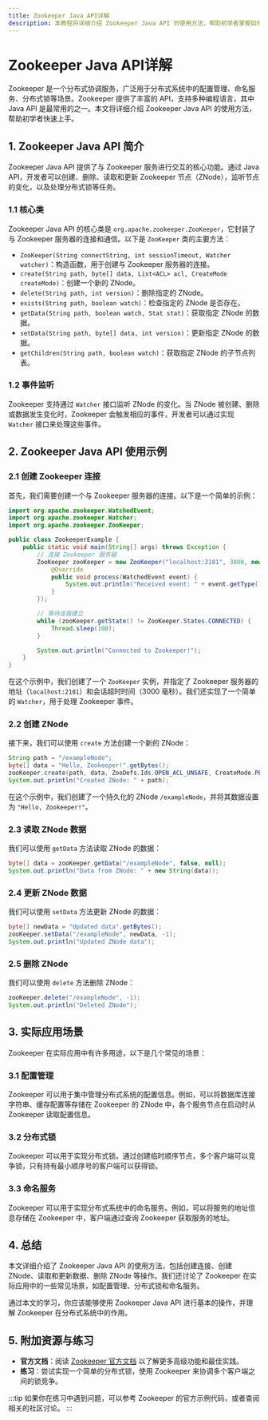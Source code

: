 ```yaml
---
title: Zookeeper Java API详解
description: 本教程将详细介绍 Zookeeper Java API 的使用方法，帮助初学者掌握如何通过 Java 与 Zookeeper 进行交互。
---
```


# Zookeeper Java API详解

Zookeeper 是一个分布式协调服务，广泛用于分布式系统中的配置管理、命名服务、分布式锁等场景。Zookeeper 提供了丰富的 API，支持多种编程语言，其中 Java API 是最常用的之一。本文将详细介绍 Zookeeper Java API 的使用方法，帮助初学者快速上手。

## 1. Zookeeper Java API 简介

Zookeeper Java API 提供了与 Zookeeper 服务进行交互的核心功能。通过 Java API，开发者可以创建、删除、读取和更新 Zookeeper 节点（ZNode），监听节点的变化，以及处理分布式锁等任务。

### 1.1 核心类

Zookeeper Java API 的核心类是 `org.apache.zookeeper.ZooKeeper`，它封装了与 Zookeeper 服务器的连接和通信。以下是 `ZooKeeper` 类的主要方法：

- `ZooKeeper(String connectString, int sessionTimeout, Watcher watcher)`：构造函数，用于创建与 Zookeeper 服务器的连接。
- `create(String path, byte[] data, List<ACL> acl, CreateMode createMode)`：创建一个新的 ZNode。
- `delete(String path, int version)`：删除指定的 ZNode。
- `exists(String path, boolean watch)`：检查指定的 ZNode 是否存在。
- `getData(String path, boolean watch, Stat stat)`：获取指定 ZNode 的数据。
- `setData(String path, byte[] data, int version)`：更新指定 ZNode 的数据。
- `getChildren(String path, boolean watch)`：获取指定 ZNode 的子节点列表。

### 1.2 事件监听

Zookeeper 支持通过 `Watcher` 接口监听 ZNode 的变化。当 ZNode 被创建、删除或数据发生变化时，Zookeeper 会触发相应的事件，开发者可以通过实现 `Watcher` 接口来处理这些事件。

## 2. Zookeeper Java API 使用示例

### 2.1 创建 Zookeeper 连接

首先，我们需要创建一个与 Zookeeper 服务器的连接。以下是一个简单的示例：

```java
import org.apache.zookeeper.WatchedEvent;
import org.apache.zookeeper.Watcher;
import org.apache.zookeeper.ZooKeeper;

public class ZookeeperExample {
    public static void main(String[] args) throws Exception {
        // 连接 Zookeeper 服务器
        ZooKeeper zooKeeper = new ZooKeeper("localhost:2181", 3000, new Watcher() {
            @Override
            public void process(WatchedEvent event) {
                System.out.println("Received event: " + event.getType());
            }
        });

        // 等待连接建立
        while (zooKeeper.getState() != ZooKeeper.States.CONNECTED) {
            Thread.sleep(100);
        }

        System.out.println("Connected to Zookeeper!");
    }
}
```

在这个示例中，我们创建了一个 `ZooKeeper` 实例，并指定了 Zookeeper 服务器的地址（`localhost:2181`）和会话超时时间（3000 毫秒）。我们还实现了一个简单的 `Watcher`，用于处理 Zookeeper 事件。

### 2.2 创建 ZNode

接下来，我们可以使用 `create` 方法创建一个新的 ZNode：

```java
String path = "/exampleNode";
byte[] data = "Hello, Zookeeper!".getBytes();
zooKeeper.create(path, data, ZooDefs.Ids.OPEN_ACL_UNSAFE, CreateMode.PERSISTENT);
System.out.println("Created ZNode: " + path);
```

在这个示例中，我们创建了一个持久化的 ZNode `/exampleNode`，并将其数据设置为 `"Hello, Zookeeper!"`。

### 2.3 读取 ZNode 数据

我们可以使用 `getData` 方法读取 ZNode 的数据：

```java
byte[] data = zooKeeper.getData("/exampleNode", false, null);
System.out.println("Data from ZNode: " + new String(data));
```

### 2.4 更新 ZNode 数据

我们可以使用 `setData` 方法更新 ZNode 的数据：

```java
byte[] newData = "Updated data".getBytes();
zooKeeper.setData("/exampleNode", newData, -1);
System.out.println("Updated ZNode data");
```

### 2.5 删除 ZNode

我们可以使用 `delete` 方法删除 ZNode：

```java
zooKeeper.delete("/exampleNode", -1);
System.out.println("Deleted ZNode");
```

## 3. 实际应用场景

Zookeeper 在实际应用中有许多用途，以下是几个常见的场景：

### 3.1 配置管理

Zookeeper 可以用于集中管理分布式系统的配置信息。例如，可以将数据库连接字符串、缓存配置等存储在 Zookeeper 的 ZNode 中，各个服务节点在启动时从 Zookeeper 读取配置信息。

### 3.2 分布式锁

Zookeeper 可以用于实现分布式锁。通过创建临时顺序节点，多个客户端可以竞争锁，只有持有最小顺序号的客户端可以获得锁。

### 3.3 命名服务

Zookeeper 可以用于实现分布式系统中的命名服务。例如，可以将服务的地址信息存储在 Zookeeper 中，客户端通过查询 Zookeeper 获取服务的地址。

## 4. 总结

本文详细介绍了 Zookeeper Java API 的使用方法，包括创建连接、创建 ZNode、读取和更新数据、删除 ZNode 等操作。我们还讨论了 Zookeeper 在实际应用中的一些常见场景，如配置管理、分布式锁和命名服务。

通过本文的学习，你应该能够使用 Zookeeper Java API 进行基本的操作，并理解 Zookeeper 在分布式系统中的作用。

## 5. 附加资源与练习

- **官方文档**：阅读 [Zookeeper 官方文档](https://zookeeper.apache.org/doc/current/) 以了解更多高级功能和最佳实践。
- **练习**：尝试实现一个简单的分布式锁，使用 Zookeeper 来协调多个客户端之间的锁竞争。

:::tip
如果你在练习中遇到问题，可以参考 Zookeeper 的官方示例代码，或者查阅相关的社区讨论。
:::